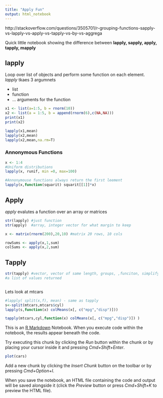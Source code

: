 ```yaml
---
title: "Apply Fun"
output: html_notebook
---
```


http://stackoverflow.com/questions/3505701/r-grouping-functions-sapply-vs-lapply-vs-apply-vs-tapply-vs-by-vs-aggrega

Quick little notebook showing the difference between **lapply, sapply, apply, tapply, mapply**

## lapply

Loop over list of objects and perform some function on each element. *lapply* tkaes 3 argumnets 

- list
- function 
- ... arguments for the function

```r
x1 <- list(a=1:5, b = rnorm(10))
x2 <- list(a = 1:5, b = append(rnorm(6),c(NA,NA)))
print(x1)
print(x2)
```

```r
lapply(x1,mean)
lapply(x2,mean)
lapply(x2,mean,na.rm=T)
```


### Annonymous Functions

```r
x <- 1:4
#Uniform distributions
lapply(x, runif, min =0, max=100)
```


```r
#Annonymouse functions always return the first leement
lapply(x,function(squarit) squarit[[1]]*x)
```

## Apply

*apply* evalutes a function over an array or matrices

```r
str(lapply) #just function
str(apply)  #array, integer vector for what margin to keep
```

```r
x <- matrix(rnorm(200),20,10) #matrix 20 rows, 10 cols
```


```r
rowSums <- apply(x,1,sum)
colSums <- apply(x,2,sum)
```


## Tapply

```r
str(tapply) #vector, vector of same length, groups, ,funciton, simplify = TRUE like sapply, FALSE get
#a list of values returned



```

Lets look at mtcars

```r
#lapply( split(x,f), mean) - same as tapply
s<-split(mtcars,mtcars$cyl)
lapply(s,function(x) colMeans(x[, c("mpg","disp")]))

```

```r
tapply(mtcars,cyl,function(x) colMeans(x[, c("mpg","disp")]) )
```




This is an [R Markdown](http://rmarkdown.rstudio.com) Notebook. When you execute code within the notebook, the results appear beneath the code. 

Try executing this chunk by clicking the *Run* button within the chunk or by placing your cursor inside it and pressing *Cmd+Shift+Enter*. 

```r
plot(cars)
```

Add a new chunk by clicking the *Insert Chunk* button on the toolbar or by pressing *Cmd+Option+I*.

When you save the notebook, an HTML file containing the code and output will be saved alongside it (click the *Preview* button or press *Cmd+Shift+K* to preview the HTML file).
